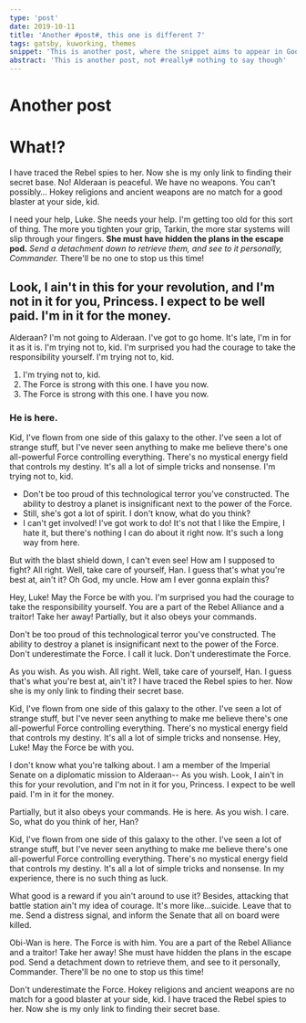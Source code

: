 ```yaml
---
type: 'post'
date: 2019-10-11
title: 'Another #post#, this one is different 7'
tags: gatsby, kuworking, themes
snippet: 'This is another post, where the snippet aims to appear in Google'
abstract: 'This is another post, not #really# nothing to say though'
---
```




# Another post

# What!?

I have traced the Rebel spies to her. Now she is my only link to finding their secret base. No! Alderaan is peaceful. We have no weapons. You can't possibly… Hokey religions and ancient weapons are no match for a good blaster at your side, kid.

I need your help, Luke. She needs your help. I'm getting too old for this sort of thing. The more you tighten your grip, Tarkin, the more star systems will slip through your fingers. __She must have hidden the plans in the escape pod.__ *Send a detachment down to retrieve them, and see to it personally, Commander.* There'll be no one to stop us this time!

## Look, I ain't in this for your revolution, and I'm not in it for you, Princess. I expect to be well paid. I'm in it for the money.

Alderaan? I'm not going to Alderaan. I've got to go home. It's late, I'm in for it as it is. I'm trying not to, kid. I'm surprised you had the courage to take the responsibility yourself. I'm trying not to, kid.

1. I'm trying not to, kid.
2. The Force is strong with this one. I have you now.
3. The Force is strong with this one. I have you now.

### He is here.

Kid, I've flown from one side of this galaxy to the other. I've seen a lot of strange stuff, but I've never seen anything to make me believe there's one all-powerful Force controlling everything. There's no mystical energy field that controls my destiny. It's all a lot of simple tricks and nonsense. I'm trying not to, kid.

* Don't be too proud of this technological terror you've constructed. The ability to destroy a planet is insignificant next to the power of the Force.
* Still, she's got a lot of spirit. I don't know, what do you think?
* I can't get involved! I've got work to do! It's not that I like the Empire, I hate it, but there's nothing I can do about it right now. It's such a long way from here.

But with the blast shield down, I can't even see! How am I supposed to fight? All right. Well, take care of yourself, Han. I guess that's what you're best at, ain't it? Oh God, my uncle. How am I ever gonna explain this?

Hey, Luke! May the Force be with you. I'm surprised you had the courage to take the responsibility yourself. You are a part of the Rebel Alliance and a traitor! Take her away! Partially, but it also obeys your commands.

Don't be too proud of this technological terror you've constructed. The ability to destroy a planet is insignificant next to the power of the Force. Don't underestimate the Force. I call it luck. Don't underestimate the Force.

As you wish. As you wish. All right. Well, take care of yourself, Han. I guess that's what you're best at, ain't it? I have traced the Rebel spies to her. Now she is my only link to finding their secret base.

Kid, I've flown from one side of this galaxy to the other. I've seen a lot of strange stuff, but I've never seen anything to make me believe there's one all-powerful Force controlling everything. There's no mystical energy field that controls my destiny. It's all a lot of simple tricks and nonsense. Hey, Luke! May the Force be with you.

I don't know what you're talking about. I am a member of the Imperial Senate on a diplomatic mission to Alderaan-- As you wish. Look, I ain't in this for your revolution, and I'm not in it for you, Princess. I expect to be well paid. I'm in it for the money.

Partially, but it also obeys your commands. He is here. As you wish. I care. So, what do you think of her, Han?

Kid, I've flown from one side of this galaxy to the other. I've seen a lot of strange stuff, but I've never seen anything to make me believe there's one all-powerful Force controlling everything. There's no mystical energy field that controls my destiny. It's all a lot of simple tricks and nonsense. In my experience, there is no such thing as luck.

What good is a reward if you ain't around to use it? Besides, attacking that battle station ain't my idea of courage. It's more like…suicide. Leave that to me. Send a distress signal, and inform the Senate that all on board were killed.

Obi-Wan is here. The Force is with him. You are a part of the Rebel Alliance and a traitor! Take her away! She must have hidden the plans in the escape pod. Send a detachment down to retrieve them, and see to it personally, Commander. There'll be no one to stop us this time!

Don't underestimate the Force. Hokey religions and ancient weapons are no match for a good blaster at your side, kid. I have traced the Rebel spies to her. Now she is my only link to finding their secret base.
